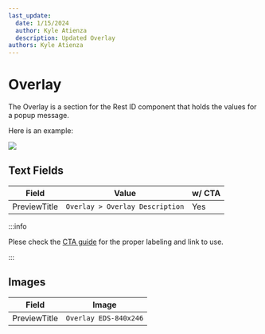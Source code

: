 ```yaml
---
last_update:
  date: 1/15/2024
  author: Kyle Atienza
  description: Updated Overlay
authors: Kyle Atienza
---
```



# Overlay

The Overlay is a section for the Rest ID component that holds the values for a popup message.

Here is an example:

<img className="my-3 min-w-sm w-1/2 max-w-sm" src={overlayImg} />

## Text Fields

| Field | Value | w/ CTA |
| --- | --- | - |
| PreviewTitle | `Overlay > Overlay Description` | Yes |

:::info

Plese check the [CTA guide](#) for the proper labeling and link to use.

:::

## Images

| Field | Image |
| --- | --- |
| PreviewTitle | `Overlay EDS-840x246` |
